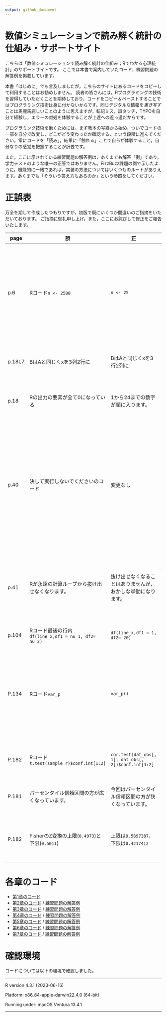 ```yaml
---
output: github_document
---
```


# 数値シミュレーションで読み解く統計の仕組み・サポートサイト

こちらは「数値シミュレーションで読み解く統計の仕組み；Rでわかる心理統計」のサポートサイトです。
ここでは本書で案内していたコード，練習問題の解答例を掲載しています。

本書「はじめに」でも言及しましたが，こちらのサイトにあるコードをコピーして利用することはお勧めしません。
読者の皆さんには，Rプログラミングの技術を習得していただくことを期待しており，コードをコピー＆ペーストすることではプログラミング技術は身に付かないからです。同じデジタルな情報を*書き写す*ことは馬鹿馬鹿しいことのように思えますが，転記ミス，誤タッチ，TYPOを自分で経験し，エラーの対処を体験することが上達への近っ道だからです。

プログラミング技術を磨くためには，まず教本の写経から始め，ついでコードの一部を自分で改変し，どこがどう変わったか確認する，という段階に進んでください。常にコードを「読み」，結果に「触れる」ことで自らが体験すること，自分なりの感覚を把握することが肝要です。

また，ここに示されている練習問題の解答例は，あくまでも解答「例」であり，学力テストのような唯一の正答ではありません。FizzBuzz課題の例で示したように，機能的に一緒であれば，実装の方法についてはいくつものルートがありえます。あくまでも「そういう答え方もあるのか」という参照をしてください。

# 正誤表

万全を期して作成したつもりですが，初版で既にいくつか間違いのご指摘をいただいております。
ご指摘に御礼申し上げ，また，ここにお詫びして修正をご報告いたします。


| page | 誤 | 正 | 解説 | 
| ------ | ------ | ------ |---- |
| p.6　 | Rコード`n <- 2500` | `n <- 25` | テキストでは$n=25$の例として示していましたが，コードは続く$n=2500$の例を実行するものになっていました。 |
| p.18L7 | BはAと同じくxを3列2行に | BはAと同じくxを3行2列に | rowは行，colは列です。失礼しました。 |
| p.18 | Rの出力の要素が全て0になっている | 1から24までの数字が順に入ります。 | array関数が配列を指定するものです。 |
| p.40  | 決して実行しないでくださいのコード | 変更なし | Rではカウンタ変数は別途割り当てられるので，永久ループにはならないそうです。しかしプログラミング言語として，一般的に避けるべき作法です。|
| p.41  | Rが永遠の計算ループから抜け出せなくなります。| 抜け出せなくなることはありませんが，おかしな挙動になります。 | 両方`i`で回すと，内側の`i`ループが外側の`i`ループ分繰り返されるという動きになります。 |
| p.104 | Rコード最後の行内 `df(line_x,df1 = nu_1, df2= nu_2)` | `df(line_x,df1 = 1, df2= 20)` | |
| P.134 | Rコード`var_p` | `var_p()` | Rのネイティブパイプは，関数()の形に渡すことが必要です(magritterのパイプ演算子`%>%`であれば問題ありません) |
| P.182 | Rコード`t.test(sample_r)$conf.int[1:2]` | `cor.test(dat_obs[, 1], dat_obs[, 2])$conf.int[1:2]` | 出力も`[1] 0.3787639 0.8187475`となります。 |
| P.181 | パーセンタイル信頼区間の方が広くなっています。|今回はパーセンタイル信頼区間の方が狭くなっています。|ここは一般的に狭くなるわけではないので。|
| P.182 | FisherのZ変換の上限(`0.4973`)と下限(`0.5011`) | 上限は`0.5897387`，下限は`0.4217412` | Rのコード変更に伴って修正させていただきます。 |

# 各章のコード

- [第1章のコード](ch1/ch1.R)
- [第2章のコード](ch2/ch2.R) / [練習問題の解答例](ch2/ch2_practice.R)
- [第3章のコード](ch3/ch3.R) / [練習問題の解答例](ch3/ch3_practice.R)
- [第4章のコード](ch4/ch4.R) / [練習問題の解答例](ch4/ch4_practice.R)
- [第5章のコード](ch5/ch5.R) / [練習問題の解答例](ch5/ch5_practice.R)
- [第6章のコード](ch6/ch6.R) / [練習問題の解答例](ch6/ch6_practice.R)
- [第7章のコード](ch7/ch7.R) / [練習問題の解答例](ch7/ch7_practice.R)

# 確認環境

コードについては以下の環境で確認しました。

------------------------------------------------------------------------

R version 4.3.1 (2023-06-16)

Platform: x86_64-apple-darwin22.4.0 (64-bit)

Running under: macOS Ventura 13.4.1

------------------------------------------------------------------------
